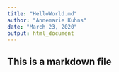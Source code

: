 ```yaml
---
title: "HelloWorld.md"
author: "Annemarie Kuhns"
date: "March 23, 2020"
output: html_document
---
```

## This is a markdown file